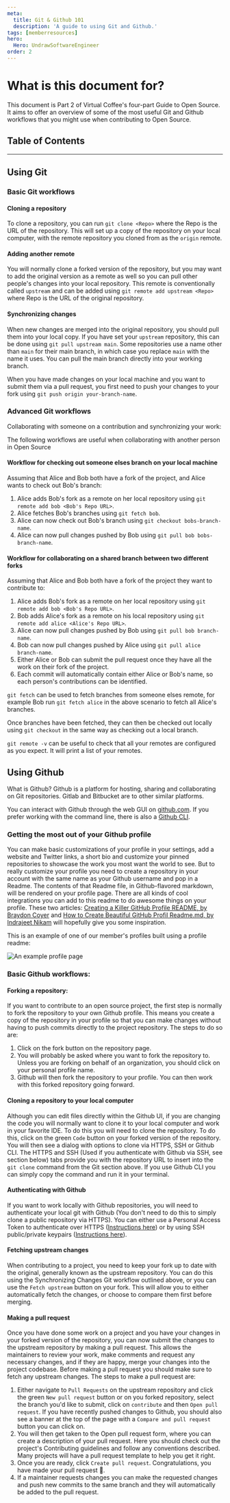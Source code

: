 ```yaml
---
meta:
  title: Git & Github 101
  description: 'A guide to using Git and Github.'
tags: [memberresources]
hero:
  Hero: UndrawSoftwareEngineer
order: 2
---
```



<TextContainer showBackToTopLink={false}>

# What is this document for?

<LeadText>

This document is Part 2 of Virtual Coffee's four-part Guide to Open Source. It aims to offer an overview of some of the most useful Git and Github workflows that you might use when contributing to Open Source.

</LeadText>

</TextContainer>

## Table of Contents

<TextContainer background="light">

---

## Using Git

### Basic Git workflows

#### Cloning a repository

To clone a repository, you can run `git clone <Repo>` where the Repo is the URL of the repository. This will set up a copy of the repository on your local computer, with the remote repository you cloned from as the `origin` remote.

#### Adding another remote

You will normally clone a forked version of the repository, but you may want to add the original version as a remote as well so you can pull other people's changes into your local repository. This remote is conventionally called `upstream` and can be added using `git remote add upstream <Repo>` where Repo is the URL of the original repository.

#### Synchronizing changes

When new changes are merged into the original repository, you should pull them into your local copy. If you have set your `upstream` repository, this can be done using `git pull upstream main`. Some repositories use a name other than `main` for their main branch, in which case you replace `main` with the name it uses. You can pull the main branch directly into your working branch.

When you have made changes on your local machine and you want to submit them via a pull request, you first need to push your changes to your fork using `git push origin your-branch-name`.

### Advanced Git workflows

Collaborating with someone on a contribution and synchronizing your work:

The following workflows are useful when collaborating with another person in Open Source

#### Workflow for checking out someone elses branch on your local machine

Assuming that Alice and Bob both have a fork of the project, and Alice wants to check out Bob's branch:

1. Alice adds Bob's fork as a remote on her local repository using `git remote add bob <Bob's Repo URL>`.
2. Alice fetches Bob's branches using `git fetch bob`.
3. Alice can now check out Bob's branch using `git checkout bobs-branch-name`.
4. Alice can now pull changes pushed by Bob using `git pull bob bobs-branch-name`.

#### Workflow for collaborating on a shared branch between two different forks

Assuming that Alice and Bob both have a fork of the project they want to contribute to:

1. Alice adds Bob's fork as a remote on her local repository using `git remote add bob <Bob's Repo URL>`.
2. Bob adds Alice's fork as a remote on his local repository using `git remote add alice <Alice's Repo URL>`.
3. Alice can now pull changes pushed by Bob using `git pull bob branch-name`.
4. Bob can now pull changes pushed by Alice using `git pull alice branch-name`.
5. Either Alice or Bob can submit the pull request once they have all the work on their fork of the project.
6. Each commit will automatically contain either Alice or Bob's name, so each person's contributions can be identified.

`git fetch` can be used to fetch branches from someone elses remote, for example Bob run `git fetch alice` in the above scenario to fetch all Alice's branches.

Once branches have been fetched, they can then be checked out locally using `git checkout` in the same way as checking out a local branch.

`git remote -v` can be useful to check that all your remotes are configured as you expect. It will print a list of your remotes.

## Using Github

What is Github? Github is a platform for hosting, sharing and collaborating on Git repositories. Gitlab and Bitbucket are to other similar platforms.

You can interact with Github through the web GUI on [github.com](https://github.com). If you prefer working with the command line, there is also a [Github CLI](https://cli.github.com).

### Getting the most out of your Github profile

You can make basic customizations of your profile in your settings, add a website and Twitter links, a short bio and customize your pinned repositories to showcase the work you most want the world to see. But to really customize your profile you need to create a repository in your account with the same name as your Github username and pop in a Readme. The contents of that Readme file, in Github-flavored markdown, will be rendered on your profile page. There are all kinds of cool integrations you can add to this readme to do awesome things on your profile. These two articles: [Creating a Killer GitHub Profile README, by Braydon Coyer](https://daily.dev/blog/creating-a-killer-github-profile-readme-part-1) and [How to Create Beautiful GitHub Profil Readme.md, by Indrajeet Nikam](https://fullyunderstood.com/how-to-create-beautiful-github-profile-readmemd/) will hopefully give you some inspiration.

This is an example of one of our member's profiles built using a profile readme:

![An example profile page](https://ams03pap002files.storage.live.com/y4mRCWqe-HFTvjsstwwqyHWhS3sithntcM0bpqad2-S6_2dMCx982CrqDnV9bxVSWrdbFRDNpcqdnte5FqHahDqB4tcxDb8xFVg4l2nMT_4X7pFQ4fm80S1gFaaqh9hy5cNH8hZ8xHE1Tj9XtzhpKE6eMiFnGFR6OqeRXfxNECArhp2ZQoOAngWRPXpqJm7KVid?width=821&height=907&cropmode=none)

### Basic Github workflows:

#### Forking a repository:

If you want to contribute to an open source project, the first step is normally to fork the repository to your own Github profile. This means you create a copy of the repository in your profile so that you can make changes without having to push commits directly to the project repository. The steps to do so are:

1. Click on the fork button on the repository page.
2. You will probably be asked where you want to fork the repository to. Unless you are forking on behalf of an organization, you should click on your personal profile name.
3. Github will then fork the repository to your profile. You can then work with this forked repository going forward.

#### Cloning a repository to your local computer

Although you can edit files directly within the Github UI, if you are changing the code you will normally want to clone it to your local computer and work in your favorite IDE. To do this you will need to clone the repository. To do this, click on the green `Code` button on your forked version of the repository. You will then see a dialog with options to clone via HTTPS, SSH or Github CLI. The HTTPS and SSH (Used if you authenticate with Github via SSH, see section below) tabs provide you with the repository URL to insert into the `git clone` command from the Git section above. If you use Github CLI you can simply copy the command and run it in your terminal.

#### Authenticating with Github

If you want to work locally with Github repositories, you will need to authenticate your local git with Github (You don't need to do this to simply clone a public repository via HTTPS). You can either use a Personal Access Token to authenticate over HTTPS ([Instructions here](https://docs.github.com/en/authentication/keeping-your-account-and-data-secure/about-authentication-to-github#https)) or by using SSH public/private keypairs ([Instructions here](https://docs.github.com/en/authentication/keeping-your-account-and-data-secure/about-authentication-to-github#ssh)).

#### Fetching upstream changes

When contributing to a project, you need to keep your fork up to date with the original, generally known as the upstream repository. You can do this using the Synchronizing Changes Git workflow outlined above, or you can use the `Fetch upstream` button on your fork. This will allow you to either automatically fetch the changes, or choose to compare them first before merging.

#### Making a pull request

Once you have done some work on a project and you have your changes in your forked version of the repository, you can now submit the changes to the upstream repository by making a pull request. This allows the maintainers to review your work, make comments and request any necessary changes, and if they are happy, merge your changes into the project codebase. Before making a pull request you should make sure to fetch any upstream changes. The steps to make a pull request are:

1. Either navigate to `Pull Requests` on the upstream repository and click the green `New pull request` button or on you forked repository, select the branch you'd like to submit, click on `contribute` and then `Open pull request`. If you have recently pushed changes to Github, you should also see a banner at the top of the page with a `Compare and pull request` button you can click on.
2. You will then get taken to the Open pull request form, where you can create a description of your pull request. Here you should check out the project's Contributing guidelines and follow any conventions described. Many projects will have a pull request template to help you get it right.
3. Once you are ready, click `Create pull request`. Congratulations, you have made your pull request 🎉.
4. If a maintainer requests changes you can make the requested changes and push new commits to the same branch and they will automatically be added to the pull request.

</TextContainer>
